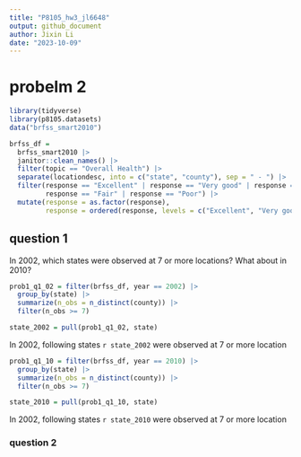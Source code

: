 ```yaml
---
title: "P8105_hw3_jl6648"
output: github_document
author: Jixin Li
date: "2023-10-09"
---
```


# probelm 2 
```r
library(tidyverse)
library(p8105.datasets)                                                                  # load the data
data("brfss_smart2010") 
```

```r
brfss_df =
  brfss_smart2010 |>
  janitor::clean_names() |>
  filter(topic == "Overall Health") |>
  separate(locationdesc, into = c("state", "county"), sep = " - ") |>
  filter(response == "Excellent" | response == "Very good" | response == "Good" | 
         response == "Fair" | response == "Poor") |>
  mutate(response = as.factor(response),
         response = ordered(response, levels = c("Excellent", "Very good", "Good", "Fair", "Poor"))) 
```

## question 1
In 2002, which states were observed at 7 or more locations? What about in 2010?
```r
prob1_q1_02 = filter(brfss_df, year == 2002) |>
  group_by(state) |>
  summarize(n_obs = n_distinct(county)) |>
  filter(n_obs >= 7) 

state_2002 = pull(prob1_q1_02, state)
```
In 2002, following states `r state_2002` were observed at 7 or more location

```r
prob1_q1_10 = filter(brfss_df, year == 2010) |>
  group_by(state) |>
  summarize(n_obs = n_distinct(county)) |>
  filter(n_obs >= 7) 

state_2010 = pull(prob1_q1_10, state)
```
In 2002, following states `r state_2010` were observed at 7 or more location

### question 2
